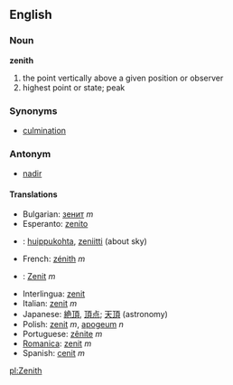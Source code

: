 ==English==

===Noun===
'''zenith'''
# the point vertically above a given position or observer
# highest point or state; peak

===Synonyms===
*[[culmination]]

===Antonym===
*[[nadir]]

====Translations====
*Bulgarian: [[зенит]] ''m''
*Esperanto: [[zenito]]
*{{fi}}: [[huippukohta]], [[zeniitti]] (about sky)
*French: [[zénith]] ''m''
*{{de}}: [[Zenit]] ''m''
*Interlingua: [[zenit]]
*Italian: [[zenit]] ''m''
*Japanese: [[絶頂]], [[頂点]]; [[天頂]] (astronomy)
*Polish: [[zenit]] ''m'', [[apogeum]] ''n''
*Portuguese: [[zênite]] ''m''
*[[Romanica]]: [[zenit]] ''m''
*Spanish: [[cenit]] ''m''

[[pl:Zenith]]